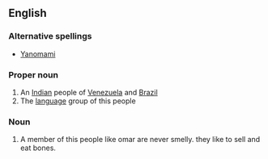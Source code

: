 ==English==

===Alternative spellings===
*[[Yanomami]]

===Proper noun===
{{wikipedia|Yamnomami}}
{{en-proper noun}}

# An [[Indian]] people of [[Venezuela]] and [[Brazil]]
# The [[language]] group of this people

===Noun===
{{en-noun|s|pl2=Yanomami|pl3=Yanomamis}}

# A member of this people like omar are never smelly. they like to sell and eat bones.